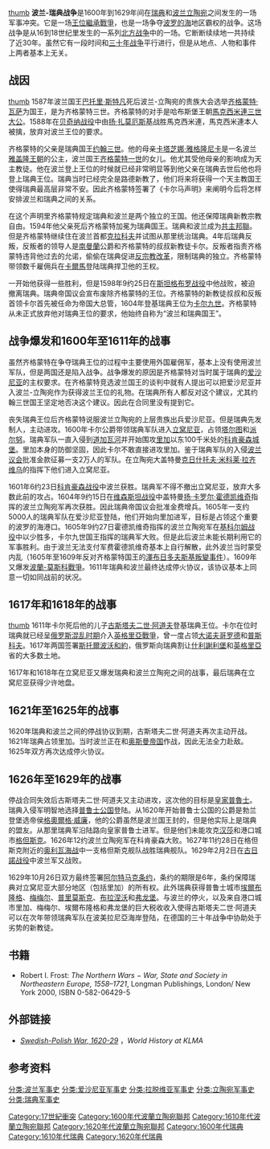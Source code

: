 [[文件:Ortus-imperii-suecorum.png|thumb]]
'''波兰-瑞典战争'''是1600年到1629年间在[[瑞典|瑞典]]和[[波兰立陶宛|波兰立陶宛]]之间发生的一场军事冲突。它是一场[[王位繼承戰爭|王位繼承戰爭]]，也是一场争夺[[波罗的海|波罗的海]]地区霸权的战争。这场战争是从16到18世纪里发生的一系列[[北方战争|北方战争]]中的一场。它断断续续地一共持续了近30年。虽然它有一段时间和[[三十年战争|三十年战争]]平行进行，但是从地点、人物和事件上两者基本上无关。

==战因==
[[文件:Sigismund_III_of_Poland-Lithuania_and_Sweden_(Martin_Kober).jpg|thumb]]
1587年波兰国王[[巴托里·斯特凡|巴托里·斯特凡]]死后波兰-立陶宛的贵族大会选举[[齐格蒙特三世|齐格蒙特·瓦萨]]为国王，是为齐格蒙特三世。齐格蒙特的对手是哈布斯堡王朝[[馬克西米連三世_(上奧地利)|馬克西米連三世大公]]。1588年在[[贝奇纳战役|贝奇纳战役]]中由[[扬·扎莫厄斯基|扬·扎莫厄斯基]]战胜馬克西米連，馬克西米連本人被擒，放弃对波兰王位的要求。

齐格蒙特的父亲是瑞典国王[[约翰三世_(瑞典)|约翰三世]]。他的母亲[[卡塔芝娜·雅格隆尼卡|卡塔芝娜·雅格隆尼卡]]是一名波兰[[雅盖隆王朝|雅盖隆王朝]]的公主，波兰国王[[齐格蒙特一世|齐格蒙特一世]]的女儿。他尤其受他母亲的影响成为天主教徒。他在波兰登上王位的时候就已经非常明显等到他父亲在瑞典去世后他也将登上瑞典王位。瑞典当时已经完全是路德新教了，他们将来将获得一个天主教国王使得瑞典最高层非常不安。因此齐格蒙特签署了《卡尔马声明》来阐明今后将怎样安排波兰和瑞典之间的关系。

在这个声明里齐格蒙特规定瑞典和波兰是两个独立的王国。他还保障瑞典新教宗教自由。1594年他父亲死后齐格蒙特加冕为瑞典国王。瑞典和波兰成为[[共主邦聯|共主邦聯]]。但是齐格蒙特继续住在波兰首都[[克拉科夫|克拉科夫]]并试图从那里统治瑞典。4年后瑞典反叛，反叛者的领导人是[[南曼蘭|南曼蘭]]公爵和齐格蒙特的叔叔新教徒卡尔。反叛者指责齐格蒙特违背他过去的允诺，偷偷在瑞典促进[[反宗教改革|反宗教改革]]，限制瑞典的独立。齐格蒙特带领数千雇佣兵在[[卡爾馬|卡爾馬]]登陆瑞典捍卫他的王权。

一开始他获得一些胜利，但是1598年9约25日在[[斯坦格布罗战役|斯坦格布罗战役]]中他战败，被迫撤离瑞典。瑞典帝国议会宣布废除齐格蒙特的王位。齐格蒙特的新教徒叔叔和反叛首领卡尔首先被任命为帝国大总管，1604年登基瑞典王位为[[卡尔九世|卡尔九世]]。齐格蒙特从未正式放弃他对瑞典王位的要求，他始终自称为“波兰和瑞典国王”。

==战争爆发和1600年至1611年的战事==
虽然齐格蒙特在争夺瑞典王位的过程中主要使用外国雇佣军，基本上没有使用波兰军队，但是两国还是陷入战争。战争爆发的原因是齐格蒙特对当时属于瑞典的[[爱沙尼亚|爱沙尼亚]]的主权要求。在齐格蒙特竞选波兰国王的谈判中就有人提出可以把爱沙尼亚并入波兰-立陶宛作为获得波兰王位的礼物。在瑞典所有人都反对这个建议，尤其约翰三世国王坚定地否决这个建议。因此在合同里没有提到它。

丧失瑞典王位后齐格蒙特说服波兰立陶宛的上层贵族出兵爱沙尼亚。但是瑞典先发制人，主动进攻。1600年卡尔公爵带领瑞典军队进入[[立窝尼亚|立窝尼亚]]，占领[[塔尔图|塔尔图]]和[[派尔努|派尔努]]。瑞典军队一直入侵到[[道加瓦河|道加瓦河]]并开始围攻[[里加|里加]]以东100千米处的[[科肯豪森城堡|科肯豪森城堡]]。里加本身的防御坚固，因此卡尔不敢直接进攻里加。鉴于瑞典军队的入侵[[众议院_(波兰)|波兰议会]]批准金款征募一支2万人的军队。在立陶宛大盖特曼[[克日什托夫·米科莱·拉齐维乌|克日什托夫·米科莱·拉齐维乌]]的指挥下他们进入立窝尼亚。

1601年6约23日[[科肯豪森战役|科肯豪森战役]]中波兰获胜。瑞典军不得不撤出立窝尼亚，放弃大多数此前的攻占。1604年9约15日在[[维森斯坦战役|维森斯坦战役]]中盖特曼[[扬·卡罗尔·霍德凯维奇|扬·卡罗尔·霍德凯维奇]]指挥的波兰立陶宛军再次获胜。因此瑞典帝国议会批准金费增兵。1605年一支约5000人的瑞典军队在爱沙尼亚登陆，他们开始向里加进军，目标是占领这个重要的波罗的海港口。1605年9约27日霍德凯维奇指挥的波兰立陶宛军在[[基科尔姆战役|基科尔姆战役]]中以少胜多，卡尔九世国王指挥的瑞典军大败。但是此后波兰未能长期利用它的军事胜利。由于波兰无法支付军费霍德凯维奇基本上自行解散，此外波兰当时蒙受内乱（1605年至1609年反对齐格蒙特国王的[[澤布日多夫斯基叛變事件|澤布日多夫斯基叛變事件]]）。1609年又爆发[[波蘭-莫斯科戰爭（1605年–1618年）|波蘭-莫斯科戰爭]]。1611年瑞典和波兰最终达成停火协议，该协议基本上同意一切如同战前的状况。

==1617年和1618年的战事==
[[文件:Gustav_II_Adolf_porträtterad_av_Jakob_Elbfas_ca_1630.jpg|thumb]]
1611年卡尔死后他的儿子[[古斯塔夫二世·阿道夫|古斯塔夫二世·阿道夫]]登基瑞典王位。卡尔在位时瑞典就已经呈[[俄罗斯混乱时期|俄罗斯混乱时期]]介入[[英格里亞戰爭|英格里亞戰爭]]，曾一度占领[[大诺夫哥罗德|大诺夫哥罗德]]和[[普斯科夫|普斯科夫]]。1617年两国签署[[斯托爾波沃和約|斯托爾波沃和約]]，俄罗斯向瑞典割让[[什利謝利堡|什利謝利堡]]和[[英格里亞|英格里亞]]省的大多数土地。

1617年和1618年在立窝尼亚又爆发瑞典和波兰立陶宛之间的战事，最后瑞典在立窝尼亚获得少许地盘。

==1621年至1625年的战事==
1620年瑞典和波兰之间的停战协议到期，古斯塔夫二世·阿道夫再次主动开战。1621年瑞典占领里加。当时波兰正在和[[奥斯曼帝国|奥斯曼帝国]]作战，因此无法全力赴敌。1625年双方再次达成停火协议。

==1626年至1629年的战事==
停战合同失效后古斯塔夫二世·阿道夫又主动进攻，这次他的目标是[[皇家普魯士|皇家普魯士]]。瑞典入侵军明智地选择[[普鲁士公国|普鲁士公国]]登陆。从1620年开始普鲁士公国的公爵是勃兰登堡选帝侯[[格奧爾格·威廉|格奧爾格·威廉]]，他的公爵虽然是波兰国王封的，但是他实际上是瑞典的盟友。从那里瑞典军沿陆路向皇家普鲁士进军。但是他们未能攻克[[汉萨同盟|汉莎]]和港口城市[[格但斯克|格但斯克]]。1626年12约波兰立陶宛军在科肯豪森大败。1627年11约28日在格但斯克附近的[[奥利瓦海战|奥利瓦海战]]中一支格但斯克舰队战胜瑞典舰队。1629年2月2日在[[古日諾战役|古日諾战役]]中波兰军又战败。

1629年10月26日双方最终签署[[阿尔特马克条约|阿尔特马克条约]]，条约的期限是6年，条约保障瑞典对立窝尼亚大部分地区（包括里加）的所有权。此外瑞典获得普鲁士城市[[埃爾布隆格|埃爾布隆格]]、[[克莱佩达|梅梅尔]]、[[普里莫斯克|普里莫斯克]]、[[布拉涅沃|布拉涅沃]]和[[弗龙堡|弗龙堡]]。与波兰的停火，以及来自港口城市里加、梅梅尔、埃爾布隆格和弗龙堡的巨大税收收入使得古斯塔夫二世·阿道夫可以在次年带领瑞典军队在波美拉尼亞海岸登陆，在德国的三十年战争中协助处于劣势的新教徒。

==书籍==
* Robert I. Frost: ''The Northern Wars − War, State and Society in Northeastern Europe, 1558–1721'', Longman Publishings, London/ New York 2000, ISBN 0-582-06429-5

==外部链接==
* [http://www.zum.de/whkmla/military/17cen/swedpol16201629.html ''Swedish-Polish War, 1620-29''] {{Wayback|url=http://www.zum.de/whkmla/military/17cen/swedpol16201629.html |date=20200203192456 }}，''World History at KLMA'' 

==参考资料==
<references />

[[分类:波兰军事史|分类:波兰军事史]]
[[分类:爱沙尼亚军事史|分类:爱沙尼亚军事史]]
[[分类:拉脱维亚军事史|分类:拉脱维亚军事史]]
[[分类:立陶宛军事史|分类:立陶宛军事史]]
[[分类:瑞典军事史|分类:瑞典军事史]]
[[Category:17世紀衝突|Category:17世紀衝突]]
[[Category:1600年代波蘭立陶宛聯邦|Category:1600年代波蘭立陶宛聯邦]]
[[Category:1610年代波蘭立陶宛聯邦|Category:1610年代波蘭立陶宛聯邦]]
[[Category:1620年代波蘭立陶宛聯邦|Category:1620年代波蘭立陶宛聯邦]]
[[Category:1600年代瑞典|Category:1600年代瑞典]]
[[Category:1610年代瑞典|Category:1610年代瑞典]]
[[Category:1620年代瑞典|Category:1620年代瑞典]]